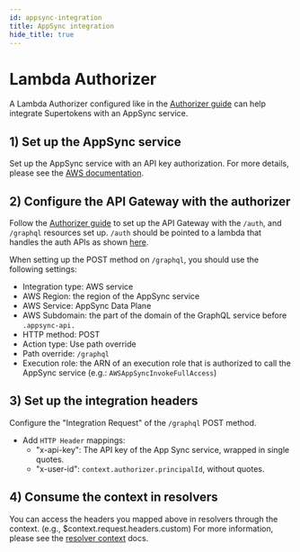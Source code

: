 ```yaml
---
id: appsync-integration
title: AppSync integration
hide_title: true
---
```


<!-- COPY DOCS -->
<!-- ./session/serverless/with-aws-lambda/appsync-integration.mdx -->

# Lambda Authorizer

A Lambda Authorizer configured like in the [Authorizer guide](./authorizer) can help integrate Supertokens with an AppSync service.  

## 1) Set up the AppSync service

Set up the AppSync service with an API key authorization. For more details, please see the [AWS documentation](https://docs.aws.amazon.com/appsync/latest/devguide/quickstart.html).

## 2) Configure the API Gateway with the authorizer

Follow the [Authorizer guide](./authorizer) to set up the API Gateway with the `/auth`, and `/graphql` resources set up. `/auth` should be pointed to a lambda that handles the auth APIs as shown [here](./auth-serverless).


When setting up the POST method on `/graphql`, you should use the following settings:
- Integration type: AWS service
- AWS Region: the region of the AppSync service
- AWS Service: AppSync Data Plane
- AWS Subdomain: the part of the domain of the GraphQL service before `.appsync-api.`
- HTTP method: POST
- Action type: Use path override
- Path override: `/graphql`
- Execution role: the ARN of an execution role that is authorized to call the AppSync service (e.g.: `AWSAppSyncInvokeFullAccess`)

## 3) Set up the integration headers

Configure the "Integration Request" of the `/graphql` POST method.

- Add `HTTP Header` mappings:
    - "x-api-key": The API key of the App Sync service, wrapped in single quotes.
    - "x-user-id": `context.authorizer.principalId`, without quotes.

## 4) Consume the context in resolvers

You can access the headers you mapped above in resolvers through the context. (e.g., $context.request.headers.custom) For more information, please see the [resolver context](https://docs.aws.amazon.com/appsync/latest/devguide/resolver-context-reference.html) docs.
